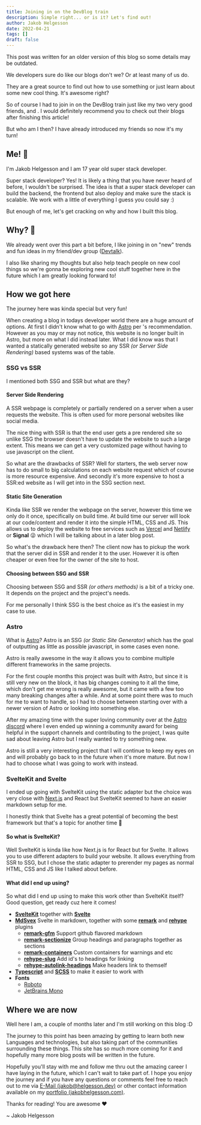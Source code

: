 ```yaml
---
title: Joining in on the DevBlog train
description: Simple right... or is it? Let's find out!
author: Jakob Helgesson
date: 2022-04-21
tags: []
draft: false
---
```


<Note>This post was written for an older version of this blog so some details may be outdated. </Note>
<br/>

We developers sure do like our blogs don't we? Or at least many of us do.

They are a great source to find out how to use something or just learn about some new cool thing. It's awesome right?

So of course I had to join in on the DevBlog train just like my two very good friends, <Profile name='luc' /> and <Profile name='antony' />.
I would definitely recommend you to check out their blogs after finishing this article!

But who am I then? I have already introduced my friends so now it's my turn!

## Me! 👋

I'm Jakob Helgesson and I am 17 year old super stack developer.

Super stack developer? Yes! It is likely a thing that you have never heard of before, I wouldn't be surprised. The idea is that a super stack developer can build the backend, the frontend but also deploy and make sure the stack is scalable. We work with a little of everything I guess you could say :)

But enough of me, let's get cracking on why and how I built this blog.

## Why? 🤔

We already went over this part a bit before, I like joining in on "new" trends and fun ideas in my friend/dev group ([Devtalk](https://devtalk.dev)).

I also like sharing my thoughts but also help teach people on new cool things so we're gonna be exploring new cool stuff together here in the future which I am greatly looking forward to!

## How we got here

The journey here was kinda special but very fun!

When creating a blog in todays developer world there are a huge amount of options. At first I didn't know what to go with [Astro](https://astro.build) per <Profile name='luc' />'s recommendation.
However as you may or may not notice, this website is no longer built in Astro, but more on what I did instead later.
What I did know was that I wanted a statically generated website so any SSR _(or Server Side Rendering)_ based systems was of the table.

### SSG vs SSR

I mentioned both SSG and SSR but what are they?

#### Server Side Rendering

A SSR webpage is completely or partially rendered on a server when a user requests the website.
This is often used for more personal websites like social media.

The nice thing with SSR is that the end user gets a pre rendered site so unlike SSG the browser doesn't have to update the website to such a large extent.
This means we can get a very customized page without having to use javascript on the client.

So what are the drawbacks of SSR? Well for starters, the web server now has to do small to big calculations on each website request which of course is more resource expensive.
And secondly it's more expensive to host a SSR:ed website as I will get into in the SSG section next.

#### Static Site Generation

Kinda like SSR we render the webpage on the server, however this time we only do it once, specifically on build time. At build time our server will look at our code/content and render it into the simple HTML, CSS and JS. This allows us to deploy the website to free services such as [Vercel](https://vercel.com) and [Netlify](https://netlify.com) or **Signal** 😜 which I will be talking about in a later blog post.

So what's the drawback here then? The client now has to pickup the work that the server did in SSR and render it to the user. However it is often cheaper or even free for the owner of the site to host.

#### Choosing between SSG and SSR

Choosing between SSG and SSR _(or others methods)_ is a bit of a tricky one. It depends on the project and the project's needs.

For me personally I think SSG is the best choice as it's the easiest in my case to use.

### Astro

What is [Astro](https://astro.build)? Astro is an SSG _(or Static Site Generator)_ which has the goal of outputting as little as possible javascript, in some cases even none.

Astro is really awesome in the way it allows you to combine multiple different frameworks in the same projects.

For the first couple months this project was built with Astro, but since it is still very new on the block, it has big changes coming to it all the time, which don't get me wrong is really awesome, but it came with a few too many breaking changes after a while. And at some point there was to much for me to want to handle, so I had to choose between starting over with a newer version of Astro or looking into something else.

After my amazing time with the super loving community over at the [Astro discord](https://astro.build/chat) where I even ended up winning a community award for being helpful in the support channels and contributing to the project, I was quite sad about leaving Astro but I really wanted to try something new.

Astro is still a very interesting project that I will continue to keep my eyes on and will probably go back to in the future when it's more mature. But now I had to choose what I was going to work with instead.


### SvelteKit and Svelte

I ended up going with SvelteKit using the static adapter but the choice was very close with [Next.js](https://nextjs.org) and React but SvelteKit seemed to have an easier markdown setup for me.

I honestly think that Svelte has a great potential of becoming the best framework but that's a topic for another time 🤭

#### So what is SvelteKit?

Well SvelteKit is kinda like how Next.js is for React but for Svelte. It allows you to use different adapters to build your website. It allows everything from SSR to SSG, but I chose the static adapter to prerender my pages as normal HTML, CSS and JS like I talked about before.

#### What did I end up using?

So what did I end up using to make this work other than SvelteKit itself? Good question, get ready cuz here it comes!

- **[SvelteKit](https://sveltekit.org)** together with **[Svelte](https://svelte.dev)**
- **[MdSvex](https://mdsvex.pngwn.io/)** Svelte in markdown, together with some **[remark](https://github.com/remarkjs/remark)** and **[rehype](https://github.com/rehypejs/rehype)** plugins
  - **[remark-gfm](https://github.com/remarkjs/remark-gfm)** Support github flavored markdown
  - **[remark-sectionize](https://github.com/jake-low/remark-sectionize)** Group headings and paragraphs together as sections
  - **[remark-containers](https://github.com/Nevenall/remark-containers)** Custom containers for warnings and etc
  - **[rehype-slug](https://github.com/rehypejs/rehype-slug)** Add id's to headings for linking
  - **[rehype-autolink-headings](https://github.com/rehypejs/rehype-autolink-headings)** Make headers link to themself
- **[Typescript](https://www.typescriptlang.org/)** and **[SCSS](https://sass-lang.com/)** to make it easier to work with
- **Fonts**
  - [Roboto](https://fonts.google.com/specimen/Roboto)
  - [JetBrains Mono](https://fonts.google.com/specimen/JetBrains+Mono)

## Where we are now

Well here I am, a couple of months later and I'm still working on this blog :D

The journey to this point has been amazing by getting to learn both new Languages and technologies, but also taking part of the communities surrounding these things. This site has so much more coming for it and hopefully many more blog posts will be written in the future.

Hopefully you'll stay with me and follow me thru out the amazing career I have laying in the future, which I can't wait to take part of. I hope you enjoy the journey and if you have any questions or comments feel free to reach out to me via [E-Mail (jakob@helgesson.dev)](mailto:jakob@helgesson.dev) or other contact information available on my [portfolio (jakobhelgesson.com)](https://jakobhelgesson.com).

Thanks for reading! You are awesome ❤️

~ Jakob Helgesson